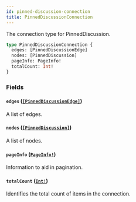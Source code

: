 ```yaml
---
id: pinned-discussion-connection
title: PinnedDiscussionConnection
---
```


The connection type for PinnedDiscussion.

```graphql
type PinnedDiscussionConnection {
  edges: [PinnedDiscussionEdge]
  nodes: [PinnedDiscussion]
  pageInfo: PageInfo!
  totalCount: Int!
}
```

### Fields

#### `edges` ([`[PinnedDiscussionEdge]`](/docs/api/objects/pinned-discussion-edge))

A list of edges.

#### `nodes` ([`[PinnedDiscussion]`](/docs/api/objects/pinned-discussion))

A list of nodes.

#### `pageInfo` ([`PageInfo!`](/docs/api/objects/page-info))

Information to aid in pagination.

#### `totalCount` ([`Int!`](/docs/api/scalars/int))

Identifies the total count of items in the connection.
